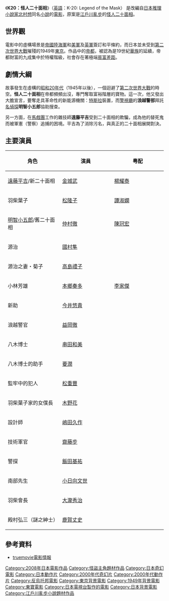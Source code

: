 {{refimprove|time=2016-04-05T12:21:05+00:00}}
{{noteTA
|G1=JP Show}}
{{Infobox Film|
| name           = K20：怪人二十面相<br>K-20: Legend of the Mask 
| original_name  = {{lang|ja|K-20 怪人二十面相・伝}}
| tw_name        = K20：怪人二十面相
| hk_name        = 怪人二十面相·傳
| cn_name        = 变相黑侠
| image          =  
| caption        = 
| director       = [[佐藤嗣麻子|佐藤嗣麻子]]
| writer         = 佐藤嗣麻子
| starring       = [[金城武|金城武]]<br />[[松隆子|松隆子]] 
| music          = [[佐藤直紀|佐藤直紀]]
| cinematography = 
| editing        = 
| distributor    = {{JPN}}[[東寶株式會社|東寶株式會社]]<br />{{TWN}}威望<br />{{CHN}}[[光线传媒|光线传媒]]
| released       = {{JPN}}2008年12月20日<br />{{TWN}}2009年2月27日<br />{{HKG}}2009年3月19日<br />{{CHN}}2010年3月12日
| runtime        = 137 min
| country        = {{JPN}}
| language       = [[日語|日語]]
| imdb_id        = 
}}
《'''K20：怪人二十面相'''》（[[英語|英語]]：K-20: Legend of the Mask） 是改編自[[日本|日本]][[推理小說|推理小說家]][[北村想|北村想]]同名[[小說|小說]]的[[電影|電影]]，原案是[[江戶川亂步|江戶川亂步]]的[[怪人二十面相|怪人二十面相]]。

== 世界觀 ==
電影中的虛構場景是[[日本軍|帝國陸海軍]]和[[美軍|美軍]]及[[英軍|英軍]]簽訂和平條約，而日本並未受到[[第二次世界大戰|第二次世界大戰]]摧殘的1949年[[東京|東京]]。作品中的[[帝國|帝都]]，被認為是19世紀[[華族_(日本)|華族]]的延續，帝都財富的九成集中於特權階級，社會存在著極端[[貧富差距|貧富差距]]。

== 劇情大綱 ==
故事發生在虛構的[[昭和20年|昭和20年代]]（1945年以後），一個迴避了[[第二次世界大戰|第二次世界大戰]]的時空。'''怪人二十面相'''在帝都頻頻出沒，專門奪取富裕階層的寶物。這一次，他又發出大膽宣言，要奪走具革命性的新能源機關：[[特斯拉|特斯拉]]裝置，而[[警視廳|警視廳]]的'''浪越警部'''拜託[[名偵探|名偵探]]'''明智小五郎'''協助搜查。

另一方面，在[[馬戲團|馬戲團]]工作的雜技師'''遠藤平吉'''受到二十面相的欺騙，成為他的替死鬼而被軍憲（警察）追捕的困境。平吉為了消除污名，與真正的二十面相展開對決。

== 主要演員 ==
{|class="wikitable" style="width:65%"
|-
!style="width:8%"|角色
!style="width:8%"|演員
!style="width:8%"|粤配
|-
|[[遠藤平吉|遠藤平吉]]/新二十面相||[[金城武|金城武]]||[[楊耀泰|楊耀泰]]
|-
| 羽柴葉子||[[松隆子|松隆子]]||[[譚淑嫻|譚淑嫻]]
|-
| [[明智小五郎|明智小五郎]]/舊二十面相||[[仲村徹|仲村徹]]||[[陳冠宏|陳冠宏]]
|-
| 源治||[[國村隼|國村隼]]||
|-
| 源治之妻・菊子||[[高島禮子|高島禮子]]||
|-
| 小林芳雄||[[本鄉奏多|本鄉奏多]]||[[李家傑_(配音員)|李家傑]]
|-
| 新助||[[今井悠貴|今井悠貴]]||
|-
| 浪越警官||[[益岡徹|益岡徹]]||
|-
| 八木博士||[[串田和美|串田和美]]||
|-
| 八木博士的助手||[[要潤|要潤]]||
|-
| 監牢中的犯人||[[松重豐|松重豐]]||
|-
| 羽柴葉子家的女僕長||[[木野花|木野花]]||
|-
| 設計師||[[嶋田久作|嶋田久作]]||
|-
| 技術軍官||[[齋藤步|齋藤步]]||
|-
| 警探||[[飯田基祐|飯田基祐]]||
|-
| 南部先生||[[小日向文世|小日向文世]]||
|-
| 羽柴會長||[[大瀧秀治|大瀧秀治]]||
|-
| 殿村弘三（謎之紳士）||[[鹿賀丈史|鹿賀丈史]]||
|}

== 參考資料 ==
*[http://www.truemovie.com/2008moviedata/K20.htm truemovie電影情報] {{Wayback|url=http://www.truemovie.com/2008moviedata/K20.htm |date=20200906065603 }}

[[Category:2008年日本電影作品|Category:2008年日本電影作品]]
[[Category:怪盜主角題材作品|Category:怪盜主角題材作品]]
[[Category:日本奇幻電影|Category:日本奇幻電影]]
[[Category:日本動作片|Category:日本動作片]]
[[Category:2000年代奇幻片|Category:2000年代奇幻片]]
[[Category:2000年代動作片|Category:2000年代動作片]]
[[Category:反烏托邦電影|Category:反烏托邦電影]]
[[Category:東京背景電影|Category:東京背景電影]]
[[Category:1949年背景電影|Category:1949年背景電影]]
[[Category:東寶電影|Category:東寶電影]]
[[Category:日本電視台製作的電影|Category:日本電視台製作的電影]]
[[Category:日本背景電影|Category:日本背景電影]]
[[Category:江戶川亂步小說題材作品|Category:江戶川亂步小說題材作品]]